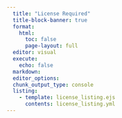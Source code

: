 ```yaml
---
  title: "License Required"
  title-block-banner: true
  format:
    html:
      toc: false
      page-layout: full
  editor: visual
  execute:
    echo: false
  markdown: 
  editor_options: 
  chunk_output_type: console
  listing:
    - template: license_listing.ejs
      contents: license_listing.yml
---
```


